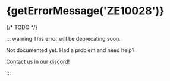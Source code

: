 
# {getErrorMessage('ZE10028')}

<ErrorInfo code="ZE10028" terminal />

{/* TODO */}

::: warning
This error will be deprecating soon.

Not documented yet. Had a problem and need help?

Contact us in our [discord](https://zephyr-cloud.io/discord)!

:::
